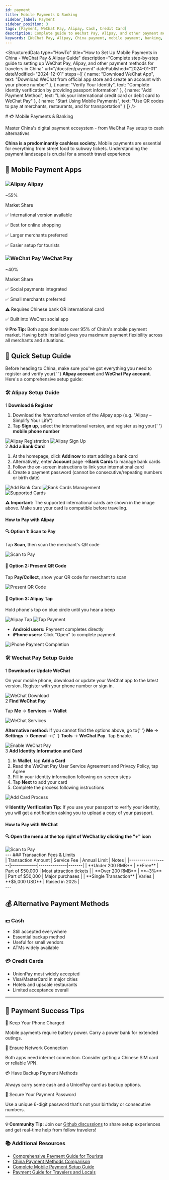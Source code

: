 ```yaml
---
id: payment
title: Mobile Payments & Banking
sidebar_label: Payment
sidebar_position: 3
tags: [Payment, WeChat Pay, Alipay, Cash, Credit Card]
description: Complete guide to WeChat Pay, Alipay, and other payment methods in China
keywords: [WeChat Pay, Alipay, China payment, mobile payment, banking, cash, credit card]
---
```



<StructuredData 
  type="HowTo"
  title="How to Set Up Mobile Payments in China - WeChat Pay & Alipay Guide"
  description="Complete step-by-step guide to setting up WeChat Pay, Alipay, and other payment methods for travelers in China"
  url="/docs/en/payment"
  datePublished="2024-01-01"
  dateModified="2024-12-01"
  steps={[
    {
      name: "Download WeChat App",
      text: "Download WeChat from official app store and create an account with your phone number"
    },
    {
      name: "Verify Your Identity", 
      text: "Complete identity verification by providing passport information"
    },
    {
      name: "Add Payment Method",
      text: "Link your international credit card or debit card to WeChat Pay"
    },
    {
      name: "Start Using Mobile Payments",
      text: "Use QR codes to pay at merchants, restaurants, and for transportation"
    }
  ]}
/>

<div className='hero-forest'>
  <div className='hero-content'>
    # 💳 Mobile Payments & Banking
    <p className='hero-subtitle'>
      Master China's digital payment ecosystem - from WeChat Pay setup to cash alternatives
    </p>
  </div>
</div>

<div className='highlight-box'>
  <p>
    <strong>China is a predominantly cashless society.</strong> Mobile payments are essential for
    everything from street food to subway tickets. Understanding the payment landscape is crucial
    for a smooth travel experience
  </p>
</div>

## 📱 Mobile Payment Apps

<div className="info-grid">
  <div className="info-card">
    <h3>
      <img
        src="/img/alipay/alipay-icon.png"
        alt="Alipay"
        className="title-icon"
      />
      Alipay
    </h3>
    <div className="fee-amount">~55%</div>
    <p className="stat-label">Market Share</p>
    <p className="stat-des">✅ International version available</p>
    <p className="stat-des">✅ Best for online shopping</p>
    <p className="stat-des">✅ Larger merchants preferred</p>
    <p className="stat-des">✅ Easier setup for tourists</p>
  </div>

  <div className="info-card">
    <h3>
      <img
        src="/img/wechat/wechat-icon.png"
        alt="WeChat Pay"
        className="title-icon"
      />
      WeChat Pay
    </h3>
    <div className="fee-amount">~40%</div>
    <p className="stat-label">Market Share</p>
    <p className="stat-des">✅ Social payments integrated</p>
    <p className="stat-des">✅ Small merchants preferred</p>
    <p className="stat-des">⚠️ Requires Chinese bank OR international card</p>
    <p className="stat-des">✅ Built into WeChat social app</p>
  </div>
</div>

<div className='tip-box'>
  <p>
    <strong>💡 Pro Tip:</strong> Both apps dominate over 95% of China's mobile payment market.
    Having both installed gives you maximum payment flexibility across all merchants and situations.
  </p>
</div>

## 🚀 Quick Setup Guide

<div className='steps-container'>
  <p>
    Before heading to China, make sure you've got everything you need to register and verify your{' '}
    <strong>Alipay account</strong> and <strong>WeChat Pay account</strong>. Here's a comprehensive
    setup guide:
  </p>
</div>

### 🛠️ Alipay Setup Guide

<div className='step-item'>
  <span className='step-number'>1</span>
  <strong>Download & Register</strong>
  <ol>
    <li>
      Download the <em>international version</em> of the Alipay app (e.g. "Alipay – Simplify Your
      Life")
    </li>
    <li>
      Tap <strong>Sign up</strong>, select the international version, and register using your{' '}
      <strong>mobile phone number</strong>
    </li>
  </ol>
  <div className='image-container'>
    <img src='/img/alipay/alipay-01.png' alt='Alipay Registration' width={400} />
    <img src='/img/alipay/alipay-02.png' alt='Alipay Sign Up' width={400} />
  </div>
</div>

<div className='step-item'>
  <span className='step-number'>2</span>
  <strong>Add a Bank Card</strong>
  <ol>
    <li>
      At the homepage, click <strong>Add now</strong> to start adding a bank card
    </li>
    <li>
      Alternatively, enter <strong>Account</strong> page →<strong>Bank Cards</strong> to manage bank
      cards
    </li>
    <li>Follow the on-screen instructions to link your international card</li>
    <li>Create a payment password (cannot be consecutive/repeating numbers or birth date)</li>
  </ol>
  <div
    className='image-container'
    style={{ display: 'flex', gap: '1rem', justifyContent: 'center', alignItems: 'center' }}>
    <img src='/img/alipay/alipay-03.png' alt='Add Bank Card' style={{ width: '50%' }} />
    <img src='/img/alipay/alipay-04.png' alt='Bank Cards Management' style={{ width: '50%' }} />
  </div>
  <div className='image-container'>
    <img src='/img/alipay/alipay-05.png' alt='Supported Cards' />
  </div>
</div>

<div className='warning-box'>
  <p>
    <strong>⚠️ Important:</strong> The supported international cards are shown in the image above.
    Make sure your card is compatible before traveling.
  </p>
</div>

#### How to Pay with Alipay

<div className="fee-grid">
  <div className="fee-card">
    <h4>🔍 Option 1: Scan to Pay</h4>
    <p>
      Tap <strong>Scan</strong>, then scan the merchant's QR code
    </p>
    <div className="image-container">
      <img src="/img/alipay/alipay-06.png" alt="Scan to Pay" width={300} />
    </div>
  </div>
<div className="fee-card">
  <h4>📱 Option 2: Present QR Code</h4>
  <p>
    Tap <strong>Pay/Collect</strong>, show your QR code for merchant to scan
  </p>
  <div className="image-container">
    <img src="/img/alipay/alipay-07.png" alt="Present QR Code" width={300} />
  </div>
</div>

  <div className="fee-card">
    <h4>📡 Option 3: Alipay Tap</h4>
    <p>Hold phone's top on blue circle until you hear a beep</p>
    <div className="image-container">
      <img src="/img/alipay/alipay-08.png" alt="Alipay Tap" width={250} />
      <img src="/img/alipay/alipay-09.jpg" alt="Tap Payment" width={250} />
    </div>
  </div>
</div>

<div className='highlight-box'>
  <ul>
    <li>
      <strong>Android users:</strong> Payment completes directly
    </li>
    <li>
      <strong>iPhone users:</strong> Click "Open" to complete payment
    </li>
  </ul>
  <div className='image-container'>
    <img src='/img/alipay/alipay-10.png' alt='iPhone Payment Completion' width={500} />
  </div>
</div>

<YouTubeEmbed videoId='GyGbYCJ0yUQ' />

### 🛠️ Wechat Pay Setup Guide

<div className='step-item'>
  <span className='step-number'>1</span>
  <strong>Download or Update WeChat</strong>
  <p>
    On your mobile phone, download or update your WeChat app to the latest version. Register with
    your phone number or sign in.
  </p>
  <div className='image-container'>
    <img src='/img/wechat/wechat-01.png' alt='WeChat Download' width={500} />
  </div>
</div>

<div className='step-item'>
  <span className='step-number'>2</span>
  <strong>Find WeChat Pay</strong>
  <p>
    Tap <strong>Me</strong> → <strong>Services</strong> → <strong>Wallet</strong>
  </p>
  <div className='image-container'>
    <img src='/img/wechat/wechat-02.png' alt='WeChat Services' width={700} />
  </div>
  <div className='warning-box'>
    <p>
      <strong>Alternative method:</strong> If you cannot find the options above, go to{' '}
      <strong>Me</strong> → <strong>Settings</strong> → <strong>General</strong> →{' '}
      <strong>Tools</strong> → <strong>WeChat Pay</strong>. Tap Enable.
    </p>
    <div className='image-container'>
      <img src='/img/wechat/wechat-03.jpg' alt='Enable WeChat Pay' width={700} />
    </div>
  </div>
</div>

<div className='step-item'>
  <span className='step-number'>3</span>
  <strong>Add Identity Information and Card</strong>
  <ol>
    <li>
      In <strong>Wallet</strong>, tap <strong>Add a Card</strong>
    </li>
    <li>Read the WeChat Pay User Service Agreement and Privacy Policy, tap Agree</li>
    <li>Fill in your identity information following on-screen steps</li>
    <li>
      Tap <strong>Next</strong> to add your card
    </li>
    <li>Complete the process following instructions</li>
  </ol>
  <div className='image-container'>
    <img src='/img/wechat/wechat-04.png' alt='Add Card Process' width={700} />
  </div>
</div>

<div className='tip-box'>
  <p>
    <strong>💡 Identity Verification Tip:</strong> If you use your passport to verify your identity,
    you will get a notification asking you to upload a copy of your passport.
  </p>
</div>

#### How to Pay with WeChat

<div className='fee-grid'>
  <div className='fee-card fee-card-wechat'>
    <h4>🔍 Open the menu at the top right of WeChat by clicking the "+" icon</h4>
    <div className='image-container'>
      <img src='/img/wechat/wechat-05.png' alt='Scan to Pay' />
    </div>
  </div>
</div>
--- 
### Transaction Fees & Limits

<div className='payment-table-container'>
  | Transaction Amount | Service Fee | Annual Limit | Notes |
  |-------------------|-------------|--------------|-------| 
  | **Under 200 RMB** | **Free** | Part of $50,000 | Most attraction tickets |
  | **Over 200 RMB** | **~3%** | Part of $50,000 | Major purchases |
  | **Single Transaction** | Varies | **$5,000 USD** | Raised in 2025 |
</div>
---

## 💰 Alternative Payment Methods

<div className="info-grid">
  <div className="info-card">
    <h3>💵 Cash</h3>
    <ul>
      <li>Still accepted everywhere</li>
      <li>Essential backup method</li>
      <li>Useful for small vendors</li>
      <li>ATMs widely available</li>
    </ul>
  </div>

  <div className="info-card">
    <h3>💳 Credit Cards</h3>
    <ul>
      <li>UnionPay most widely accepted</li>
      <li>Visa/MasterCard in major cities</li>
      <li>Hotels and upscale restaurants</li>
      <li>Limited acceptance overall</li>
    </ul>
  </div>
</div>

---

## 🎯 Payment Success Tips

<div className="faq-section">
  <div className="faq-item">
    <div className="faq-question">🔋 Keep Your Phone Charged</div>
    <p>
      Mobile payments require battery power. Carry a power bank for extended
      outings.
    </p>
  </div>
<div className="faq-item">
  <div className="faq-question">📶 Ensure Network Connection</div>
  <p>
    Both apps need internet connection. Consider getting a Chinese SIM card or
    reliable VPN.
  </p>
</div>
<div className="faq-item">
  <div className="faq-question">💳 Have Backup Payment Methods</div>
  <p>Always carry some cash and a UnionPay card as backup options.</p>
</div>

  <div className="faq-item">
    <div className="faq-question">🔐 Secure Your Payment Password</div>
    <p>
      Use a unique 6-digit password that's not your birthday or consecutive
      numbers.
    </p>
  </div>
</div>

---

<div className='community-tip'>
  <p>
    <strong>💡 Community Tip:</strong> Join our
    <a href='https://github.com/KatyTao/China-travel-handbook/discussions'>Github discussions</a>
    to share setup experiences and get real-time help from fellow travelers!
  </p>
</div>

<div className='links-section'>
  <h3>📚 Additional Resources</h3>
  <ul>
    <li>
      <a
        href='https://www.odynovotours.com/china/payment-guide.html'
        target='_blank'
        rel='noopener noreferrer'>
        Comprehensive Payment Guide for Tourists
      </a>
    </li>
    <li>
      <a
        href='https://applyforchina.com/ru/2025/03/19/china-payment-guide-2025-cash-alipay-or-wechat-pay/'
        target='_blank'
        rel='noopener noreferrer'>
        China Payment Methods Comparison
      </a>
    </li>
    <li>
      <a
        href='https://travelchina.tips/blogs/travel-tips/how-to-pay-in-china-guide'
        target='_blank'
        rel='noopener noreferrer'>
        Complete Mobile Payment Setup Guide
      </a>
    </li>
    <li>
      <a
        href='https://www.traveloka.com/en-en/explore/destination/how-to-pay-in-china-trp/374561'
        target='_blank'
        rel='noopener noreferrer'>
        Payment Guide for Travelers and Locals
      </a>
    </li>
  </ul>
</div>
